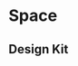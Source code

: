 
<Meta title="Den Haag/Space" />

# Space

## Design Kit

<MDXEmbedProvider>
  <Figma
    title="Brand Identity / Icon"
    url="file/JpoY3waVoQGlLQzQXTL9nn/Design-System-Gemeente-Den-Haag?node-id=3516%3A1"
  />
</MDXEmbedProvider>
